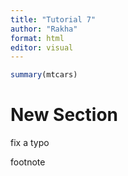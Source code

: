 ```yaml
---
title: "Tutorial 7"
author: "Rakha"
format: html
editor: visual
---
```


```r
summary(mtcars)
```

# New Section

fix a typo

footnote